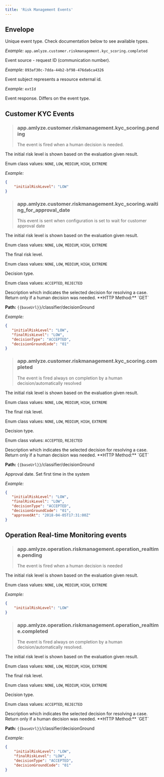 ```yaml
---
title: 'Risk Management Events'
---
```


## Envelope

<ResponseField name="type" type="string">
Unique event type. Check documentation below to see available types.

_Example:_ `app.amlyze.customer.riskmanagement.kyc_scoring.completed`
</ResponseField>

<ResponseField name="source" type="string">
Event source - request ID (communication number).

_Example:_ `893af30c-7dda-44b2-bf98-476da6ca4326`
</ResponseField>

<ResponseField name="subject" type="string">
Event subject represents a resource external id.

_Example:_ `extId`
</ResponseField>

<ResponseField name="data" type="object">
Event response. Differs on the event type.
</ResponseField>

## Customer KYC Events
> ### app.amlyze.customer.riskmanagement.kyc_scoring.pending
> The event is fired when a human decision is needed.

<ResponseField name="initialRiskLevel" type="string from enum">
The initial risk level is shown based on the evaluation given result.

Enum class values: `NONE`,  `LOW`, `MEDIUM`, `HIGH`, `EXTREME`

_Example:_ 
```json
{ 
    "initialRiskLevel": "LOW" 
}
```
</ResponseField>

> ### app.amlyze.customer.riskmanagement.kyc_scoring.waiting_for_approval_date
> This event is sent when configuration is set to wait for customer approval date

<ResponseField name="initialRiskLevel" type="string from enum">
The initial risk level is shown based on the evaluation given result.

Enum class values: `NONE`,  `LOW`, `MEDIUM`, `HIGH`, `EXTREME`
</ResponseField>

<ResponseField name="finalRiskLevel" type="string from enum">
The final risk level.

Enum class values: `NONE`,  `LOW`, `MEDIUM`, `HIGH`, `EXTREME`
</ResponseField>

<ResponseField name="decisionType" type="string from enum">
Decision type.

Enum class values: `ACCEPTED`,  `REJECTED`
</ResponseField>

<ResponseField name="decisionGroundCode" type="string from classifier list">
Description which indicates the selected decision for resolving a case.
Return only if a human decision was needed.

<Expandable title="Path to extract classifier values">
**HTTP Method:**  `GET`

**Path:** `{{baseUrl}}`/classifier/decisionGround
</Expandable>

_Example:_ 
```json
{
   "initialRiskLevel": "LOW",
   "finalRiskLevel": "LOW",
   "decisionType": "ACCEPTED",
   "decisionGroundCode": "01"
}
```
</ResponseField>

> ### app.amlyze.customer.riskmanagement.kyc_scoring.completed
> The event is fired always on completion by a human decision/automatically resolved

<ResponseField name="initialRiskLevel" type="string from enum">
The initial risk level is shown based on the evaluation given result.

Enum class values: `NONE`,  `LOW`, `MEDIUM`, `HIGH`, `EXTREME`
</ResponseField>

<ResponseField name="finalRiskLevel" type="string from enum">
The final risk level.

Enum class values: `NONE`,  `LOW`, `MEDIUM`, `HIGH`, `EXTREME`
</ResponseField>

<ResponseField name="decisionType" type="string from enum">
Decision type.

Enum class values: `ACCEPTED`,  `REJECTED`
</ResponseField>

<ResponseField name="decisionGroundCode" type="string from classifier list">
Description which indicates the selected decision for resolving a case.
Return only if a human decision was needed.

<Expandable title="Path to extract classifier values">
**HTTP Method:**  `GET`

**Path:** `{{baseUrl}}`/classifier/decisionGround
</Expandable>

<ResponseField name="approvedAt" type="date">
Approval date.
Set first time in the system
</ResponseField>

_Example:_ 
```json
{
   "initialRiskLevel": "LOW",
   "finalRiskLevel": "LOW",
   "decisionType": "ACCEPTED",
   "decisionGroundCode": "01",
   "approvedAt": "2018-04-05T17:31:00Z"
}
```
</ResponseField>

## Operation Real-time Monitoring events

> ### app.amlyze.operation.riskmanagement.operation_realtime.pending
> The event is fired when a human decision is needed

<ResponseField name="initialRiskLevel" type="string from enum">
The initial risk level is shown based on the evaluation given result.

Enum class values: `NONE`,  `LOW`, `MEDIUM`, `HIGH`, `EXTREME`

_Example:_ 
```json
{ 
    "initialRiskLevel": "LOW" 
}
```
</ResponseField>

> ### app.amlyze.operation.riskmanagement.operation_realtime.completed
> The event is fired always on completion by a human decision/automatically resolved.

<ResponseField name="initialRiskLevel" type="string from enum">
The initial risk level is shown based on the evaluation given result.

Enum class values: `NONE`,  `LOW`, `MEDIUM`, `HIGH`, `EXTREME`
</ResponseField>

<ResponseField name="finalRiskLevel" type="string from enum">
The final risk level.

Enum class values: `NONE`,  `LOW`, `MEDIUM`, `HIGH`, `EXTREME`
</ResponseField>

<ResponseField name="decisionType" type="string from enum">
Decision type.

Enum class values: `ACCEPTED`,  `REJECTED`
</ResponseField>

<ResponseField name="decisionGroundCode" type="string from classifier list">
Description which indicates the selected decision for resolving a case.
Return only if a human decision was needed.

<Expandable title="Path to extract classifier values">
**HTTP Method:**  `GET`

**Path:** `{{baseUrl}}`/classifier/decisionGround
</Expandable>

_Example:_ 
```json
{
    "initialRiskLevel": "LOW",
    "finalRiskLevel": "LOW",
    "decisionType": "ACCEPTED",
    "decisionGroundCode": "01"
}
```
</ResponseField>
